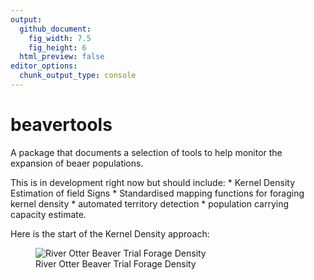 ```yaml
---
output: 
  github_document:
    fig_width: 7.5
    fig_height: 6
  html_preview: false
editor_options: 
  chunk_output_type: console
---
```


# beavertools


A package that documents a selection of tools to help monitor the expansion of beaer populations.

This is in development right now but should include:
* Kernel Density Estimation of field Signs
* Standardised mapping functions for foraging kernel density 
* automated territory detection
* population carrying capacity estimate.

Here is the start of the Kernel Density approach:

![River Otter Beaver Trial Forage Density](man/figures/OtterSequence.png)
